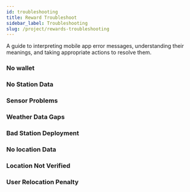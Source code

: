 ```yaml
---
id: troubleshooting
title: Reward Troubleshoot
sidebar_label: Troubleshooting
slug: /project/rewards-troubleshooting
---
```


A guide to interpreting mobile app error messages, understanding their meanings, and taking appropriate actions to resolve them.

### No wallet


### No Station Data 

### Sensor Problems

### Weather Data Gaps

### Bad Station Deployment

### No location Data

### Location Not Verified


### User Relocation Penalty